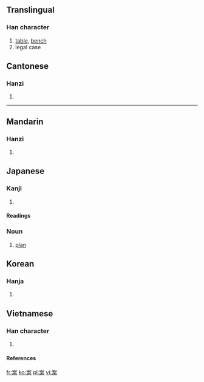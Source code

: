 ==Translingual==
===Han character===
{{Han char|rn=75|rad=木|as=06|sn=10|four=3090<sub>4</sub>|canj=十女木 (JVD)}}
# [[table]], [[bench]]
# legal case


==Cantonese==
===Hanzi===
{{yue-hanzi|jyut=|y=ngon3, on3}}
# {{defn|Cantonese}}

----
==Mandarin==
===Hanzi===
{{cmn-hanzi|pin=[[àn]] (an4)|wg=an<sup>4</sup>}}
# {{defn|Mandarin}}

==Japanese==
===Kanji===
{{ja-kanji|grade=|rs=木06}}
# {{defn|Japanese}} 
====Readings====
{{ja-readings|on=[[あん]] ([[an]])|kun=[[つくえ]] ([[tsukue]]), [[かんがえる]] ([[kangaeru]])}}
===Noun===
{{janoun|あん|an}}
# [[plan]]

==Korean==
===Hanja===
{{ko-hanja|hangeul=안|eumhun=|rv=an|mr=an|y=an}}
# {{defn|Korean}}


==Vietnamese==
===Han character===
{{vi-hantu|Án}}
# {{defn|Vietnamese}}

====References====
{{Han ref|kx=0525.090|dkj=14762|dj=0914.030|hdz=21207.080|uh=6848|ud=26696|bh=AED7|bd=44759}}

[[fr:案]]
[[ko:案]]
[[pl:案]]
[[vi:案]]